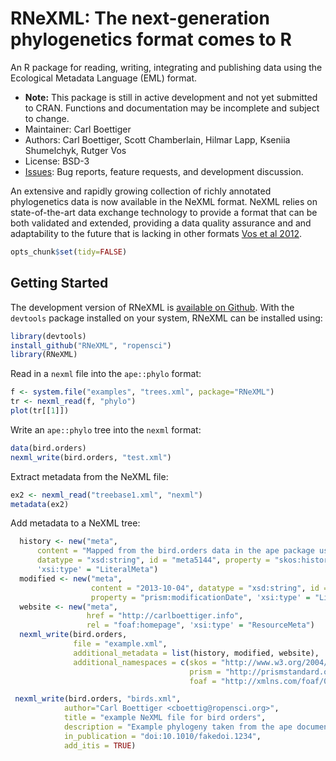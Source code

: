 RNeXML: The next-generation phylogenetics format comes to R
=====================================================

An R package for reading, writing, integrating and publishing data using the Ecological Metadata Language (EML) format.   

* **Note:** This package is still in active development and not yet submitted to CRAN.  Functions and documentation may be incomplete and subject to change.  
* Maintainer: Carl Boettiger
* Authors: Carl Boettiger, Scott Chamberlain, Hilmar Lapp, Kseniia Shumelchyk, Rutger Vos
* License: BSD-3 
* [Issues](https://github.com/ropensci/RNeXML/issues): Bug reports, feature requests, and development discussion.

An extensive and rapidly growing collection of richly annotated phylogenetics data is now available in the NeXML format. NeXML relies on state-of-the-art data exchange technology to provide a format that can be both validated and extended, providing a data quality assurance and and adaptability to the future that is lacking in other formats [Vos et al 2012](http://doi.org/10.1093/sysbio/sys025 "NeXML: Rich, Extensible, and Verifiable Representation of Comparative Data and Metadata."). 


```r
opts_chunk$set(tidy=FALSE)
```

Getting Started
---------------

The development version of RNeXML is [available on Github](https://github.com/ropensci/RNeXML).  With the `devtools` package installed on your system, RNeXML can be installed using:

```r
library(devtools)
install_github("RNeXML", "ropensci")
library(RNeXML)
```



Read in a `nexml` file into the `ape::phylo` format:

```r
f <- system.file("examples", "trees.xml", package="RNeXML")
tr <- nexml_read(f, "phylo")
plot(tr[[1]])
```

Write an `ape::phylo` tree into the `nexml` format:

```r
data(bird.orders)
nexml_write(bird.orders, "test.xml")
```


Extract metadata from the NeXML file: 

```r
ex2 <- nexml_read("treebase1.xml", "nexml")
metadata(ex2)
```

Add metadata to a NeXML tree:  

```r
  history <- new("meta", 
      content = "Mapped from the bird.orders data in the ape package using RNeXML",
      datatype = "xsd:string", id = "meta5144", property = "skos:historyNote", 
      'xsi:type' = "LiteralMeta")
  modified <- new("meta",
                  content = "2013-10-04", datatype = "xsd:string", id = "meta5128",
                  property = "prism:modificationDate", 'xsi:type' = "LiteralMeta")
  website <- new("meta", 
                 href = "http://carlboettiger.info", 
                 rel = "foaf:homepage", 'xsi:type' = "ResourceMeta")
  nexml_write(bird.orders, 
              file = "example.xml", 
              additional_metadata = list(history, modified, website), 
              additional_namespaces = c(skos = "http://www.w3.org/2004/02/skos/core#",
                                        prism = "http://prismstandard.org/namespaces/1.2/basic/",
                                        foaf = "http://xmlns.com/foaf/0.1/"))

 nexml_write(bird.orders, "birds.xml", 
            author="Carl Boettiger <cboettig@ropensci.org>", 
            title = "example NeXML file for bird orders", 
            description = "Example phylogeny taken from the ape documentation showing the major bird orders", 
            in_publication = "doi:10.1010/fakedoi.1234",
            add_itis = TRUE)
```





